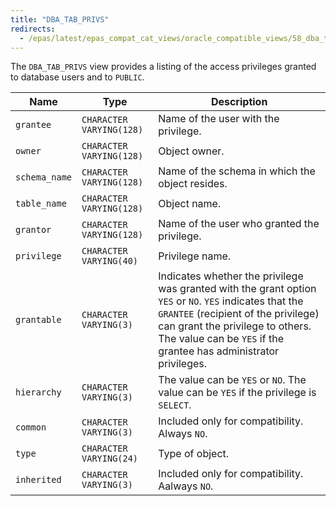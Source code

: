 ```yaml
---
title: "DBA_TAB_PRIVS"
redirects:
  - /epas/latest/epas_compat_cat_views/oracle_compatible_views/58_dba_tab_privs/ #generated for docs/epas/reorg-role-use-case-mode
---
```


<div id="dba_tab_privs" class="registered_link"></div>

The `DBA_TAB_PRIVS` view provides a listing of the access privileges granted to database users and to `PUBLIC`.

| Name          | Type                     | Description                                                                                                                                                                                                                                                         |
| ------------- | ------------------------ | ------------------------------------------------------------------------------------------------------------------------------------------------------------------------------------------------------------------------------------------------------------------- |
| `grantee`     | `CHARACTER VARYING(128)` | Name of the user with the privilege.                                                                                                                                                                                                                                |
| `owner`       | `CHARACTER VARYING(128)` | Object owner.                                                                                                                                                                                                                                                       |
| `schema_name` | `CHARACTER VARYING(128)` | Name of the schema in which the object resides.                                                                                                                                                                                                                     |
| `table_name`  | `CHARACTER VARYING(128)` | Object name.                                                                                                                                                                                                                                                        |
| `grantor`     | `CHARACTER VARYING(128)` | Name of the user who granted the privilege.                                                                                                                                                                                                                         |
| `privilege`   | `CHARACTER VARYING(40)`  | Privilege name.                                                                                                                                                                                                                                                     |
| `grantable`   | `CHARACTER VARYING(3)`   | Indicates whether the privilege was granted with the grant option `YES` or `NO`. `YES` indicates that the `GRANTEE` (recipient of the privilege) can grant the privilege to others. The value can be `YES` if the grantee has administrator privileges. |
| `hierarchy`   | `CHARACTER VARYING(3)`   | The value can be `YES` or `NO`. The value can be `YES` if the privilege is `SELECT`.                                                                                                                                                                       |
| `common`      | `CHARACTER VARYING(3)`   | Included only for compatibility. Always `NO`.                                                                                                                                                                                                                       |
| `type`        | `CHARACTER VARYING(24)`  | Type of object.                                                                                                                                                                                                                                                     |
| `inherited`   | `CHARACTER VARYING(3)`   | Included only for compatibility. Aalways `NO`.                                                                                                                                                                                                                       |
